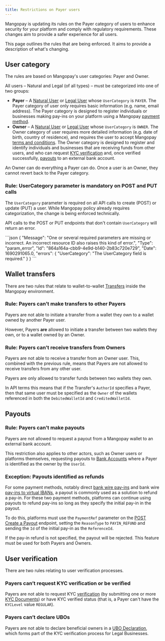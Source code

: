 ```yaml
---
title: Restrictions on Payer users
---
```


Mangopay is updating its rules on the Payer category of users to enhance security for your platform and comply with regulatory requirements. These changes aim to provide a safer experience for all users.

This page outlines the rules that are being enforced. It aims to provide a description of what's changing.

## User category

The rules are based on Mangopay's user categories: Payer and Owner.

All users – Natural and Legal (of all types) – must be categorized into one of two groups:

- **Payer** – A [Natural User](/api-reference/users/create-natural-user) or [Legal User](/api-reference/users/create-legal-user) whose `UserCategory` is `PAYER`. The Payer category of user only requires basic information (e.g. name, email address). The Payer category is designed to register individuals or businesses making pay-ins on your platform using a Mangopay [payment method](/guides/payment-methods).
- **Owner** – A [Natural User](/api-reference/users/create-natural-user) or [Legal User](/api-reference/users/create-legal-user) whose `UserCategory` is `OWNER`. The Owner category of user requires more detailed information (e.g. date of birth, country of residence), and requires the user to accept Mangopay [terms and conditions](/guides/users/terms). The Owner category is designed to register and identify individuals and businesses that are receiving funds from other users, and who can request [KYC verification](/guides/users/verification) and, once verified successfully, [payouts](/guides/payouts) to an external bank account.

An Owner can do everything a Payer can do. Once a user is an Owner, they cannot revert back to the Payer category.

### Rule: UserCategory parameter is mandatory on POST and PUT calls

The `UserCategory` parameter is required on all API calls to create (POST) or update (PUT) a user. While Mangopay policy already requires categorization, the change is being enforced technically.

API calls to the POST or PUT endpoints that don't contain `UserCategory` will return an error.

<Accordion title="Example of error that will be returned">
```json
{
  "Message": "One or several required parameters are missing or incorrect. An incorrect resource ID also raises this kind of error.",
    "Type": "param_error",
    "Id": "864a164a-cbb9-4e9d-b140-2b83c720e729",
    "Date": 1690291065.0,
    "errors": {
      "UserCategory": "The UserCategory field is required."
    }
}
```
</Accordion>

## Wallet transfers

There are two rules that relate to wallet-to-wallet [Transfers](/api-reference/transfers/transfer-object) inside the Mangopay environment.

### Rule: Payers can’t make transfers to other Payers

Payers are not able to initiate a transfer from a wallet they own to a wallet owned by another Payer user. 

However, Payers **are** allowed to initiate a transfer between two wallets they own, or to a wallet owned by an Owner.

### Rule: Payers can’t receive transfers from Owners

Payers are not able to receive a transfer from an Owner user. This, combined with the previous rule, means that Payers are not allowed to receive transfers from any other user. 

Payers are only allowed to transfer funds between two wallets they own.

In API terms this means that if the Transfer's `AuthorId` specifies a Payer, then that same user must be specified as the `Owner` of the wallets referenced in both the `DebitedWalletId` and `CreditedWalletId`.

## Payouts

### Rule: Payers can’t make payouts

Payers are not allowed to request a payout from a Mangopay wallet to an external bank account. 

This restriction also applies to other actors, such as Owner users or platforms themselves, requesting payouts to [Bank Accounts](/api-reference/bank-accounts/bank-account-object) where a Payer is identified as the owner by the `UserId`.

### Exception: Payouts identified as refunds

For some payment methods, notably direct [bank wire pay-ins](/api-reference/bank-wire-payins/create-bank-wire-payin) and bank wire [pay-ins to virtual IBANs](/api-reference/banking-aliases/view-payin-banking-alias), a payout is commonly used as a solution to refund a pay-in. For these two payment methods, platforms can continue using payouts to refund pay-ins so long as they specify the initial pay-in in the payout.

To do this, platforms must use the `PaymentRef` parameter on the [POST Create a Payout](/api-reference/payouts/create-payout) endpoint, setting the `ReasonType` to `PAYIN_REFUND` and sending the `Id` of the initial pay-in as the `ReferenceId`.

If the pay-in refund is not specified, the payout will be rejected. This feature must be used for both Payers and Owners.

## User verification

There are two rules relating to user verification processes.

### Payers can’t request KYC verification or be verified

Payers are not able to request KYC [verification](/guides/users/verification) (by submitting one or more [KYC Documents](/api-reference/kyc-documents/kyc-document-object)) or have KYC verified status (that is, a Payer can't have the `KYCLevel` value `REGULAR`).

### Payers can’t declare UBOs

Payers are not able to declare beneficial owners in a [UBO Declaration](/api-reference/ubo-declarations/ubo-declaration-object), which forms part of the KYC verification process for Legal Businesses.